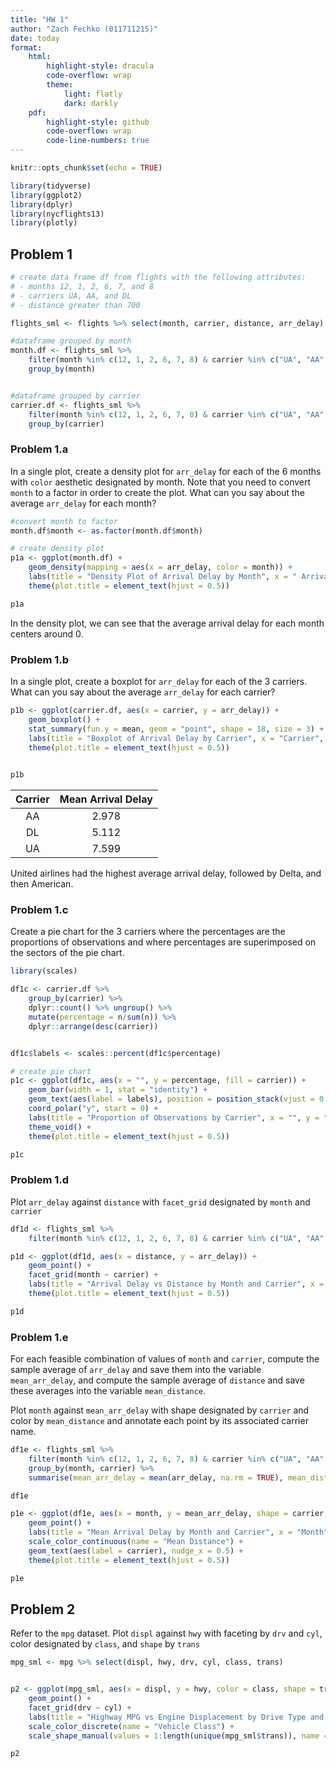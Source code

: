 ```yaml
---
title: "HW 1"
author: "Zach Fechko (011711215)"
date: today
format: 
    html:
        highlight-style: dracula
        code-overflow: wrap
        theme: 
            light: flatly
            dark: darkly
    pdf:
        highlight-style: github
        code-overflow: wrap
        code-line-numbers: true
---
```


```r
knitr::opts_chunk$set(echo = TRUE)
```

```r
library(tidyverse)
library(ggplot2)
library(dplyr)
library(nycflights13)
library(plotly)
```

## Problem 1

```r
# create data frame df from flights with the following attributes:
# - months 12, 1, 2, 6, 7, and 8
# - carriers UA, AA, and DL
# - distance greater than 700

flights_sml <- flights %>% select(month, carrier, distance, arr_delay)

#dataframe grouped by month
month.df <- flights_sml %>% 
    filter(month %in% c(12, 1, 2, 6, 7, 8) & carrier %in% c("UA", "AA", "DL") & distance > 700) %>% 
    group_by(month) 


#dataframe grouped by carrier
carrier.df <- flights_sml %>%
    filter(month %in% c(12, 1, 2, 6, 7, 8) & carrier %in% c("UA", "AA", "DL") & distance > 700) %>% 
    group_by(carrier)
```


### Problem 1.a
In a single plot, create a density plot for `arr_delay` for each of the 6 months with `color` aesthetic designated by month. Note that you need to convert `month` to a factor in order to create the plot. What can you say about the average `arr_delay` for each month?

```r
#convert month to factor
month.df$month <- as.factor(month.df$month)

# create density plot
p1a <- ggplot(month.df) +
    geom_density(mapping = aes(x = arr_delay, color = month)) +
    labs(title = "Density Plot of Arrival Delay by Month", x = " Arrival Delay", y = "Density") +
    theme(plot.title = element_text(hjust = 0.5))

p1a
```

In the density plot, we can see that the average arrival delay for each month centers around 0.

### Problem 1.b
In a single plot, create a boxplot for `arr_delay` for each of the 3 carriers. What can you say about the average `arr_delay` for each carrier?

```r


p1b <- ggplot(carrier.df, aes(x = carrier, y = arr_delay)) +
    geom_boxplot() + 
    stat_summary(fun.y = mean, geom = "point", shape = 18, size = 3) +
    labs(title = "Boxplot of Arrival Delay by Carrier", x = "Carrier", y = "Arrival Delay") +
    theme(plot.title = element_text(hjust = 0.5))
    

p1b
```

| Carrier | Mean Arrival Delay |
|:--------:|:-------------------:|
| AA | 2.978 |
| DL | 5.112 |
| UA | 7.599 |

United airlines had the highest average arrival delay, followed by Delta, and then American.

### Problem 1.c
Create a pie chart for the 3 carriers where the percentages are the proportions of observations and where percentages are superimposed on the sectors of the pie chart.

```r
library(scales)

df1c <- carrier.df %>%
    group_by(carrier) %>%
    dplyr::count() %>% ungroup() %>%
    mutate(percentage = n/sum(n)) %>%
    dplyr::arrange(desc(carrier))


df1c$labels <- scales::percent(df1c$percentage)

# create pie chart
p1c <- ggplot(df1c, aes(x = "", y = percentage, fill = carrier)) +
    geom_bar(width = 1, stat = "identity") +
    geom_text(aes(label = labels), position = position_stack(vjust = 0.5)) +
    coord_polar("y", start = 0) +
    labs(title = "Proportion of Observations by Carrier", x = "", y = "Proportion") +
    theme_void() +
    theme(plot.title = element_text(hjust = 0.5))

p1c
```

### Problem 1.d
Plot `arr_delay` against `distance` with `facet_grid` designated by `month` and `carrier`

```r
df1d <- flights_sml %>%
    filter(month %in% c(12, 1, 2, 6, 7, 8) & carrier %in% c("UA", "AA", "DL") & distance > 700)

p1d <- ggplot(df1d, aes(x = distance, y = arr_delay)) +
    geom_point() +
    facet_grid(month ~ carrier) +
    labs(title = "Arrival Delay vs Distance by Month and Carrier", x = "Distance", y = "Arrival Delay") +
    theme(plot.title = element_text(hjust = 0.5))

p1d
```


### Problem 1.e
For each feasible combination of values of `month` and `carrier`, compute the sample average of `arr_delay` and save them into the variable `mean_arr_delay`, and compute the sample average of `distance` and save these averages into the variable `mean_distance`.

Plot `month` against `mean_arr_delay` with shape designated by `carrier` and color by `mean_distance` and annotate each point by its associated carrier name.

```r
df1e <- flights_sml %>%
    filter(month %in% c(12, 1, 2, 6, 7, 8) & carrier %in% c("UA", "AA", "DL") & distance > 700) %>%
    group_by(month, carrier) %>%
    summarise(mean_arr_delay = mean(arr_delay, na.rm = TRUE), mean_distance = mean(distance))

df1e

p1e <- ggplot(df1e, aes(x = month, y = mean_arr_delay, shape = carrier, color = mean_distance)) +
    geom_point() +
    labs(title = "Mean Arrival Delay by Month and Carrier", x = "Month", y = "Mean Arrival Delay") +
    scale_color_continuous(name = "Mean Distance") +
    geom_text(aes(label = carrier), nudge_x = 0.5) +
    theme(plot.title = element_text(hjust = 0.5))

p1e
```

## Problem 2

Refer to the `mpg` dataset. Plot `displ` against `hwy` with faceting by `drv` and `cyl`, color designated by `class`, and `shape` by `trans`

```r

mpg_sml <- mpg %>% select(displ, hwy, drv, cyl, class, trans)


p2 <- ggplot(mpg_sml, aes(x = displ, y = hwy, color = class, shape = trans)) +
    geom_point() +
    facet_grid(drv ~ cyl) +
    labs(title = "Highway MPG vs Engine Displacement by Drive Type and Cylinders", x = "Engine Displacement", y = "Highway MPG") +
    scale_color_discrete(name = "Vehicle Class") +
    scale_shape_manual(values = 1:length(unique(mpg_sml$trans)), name = "Transmission Type")

p2
```
